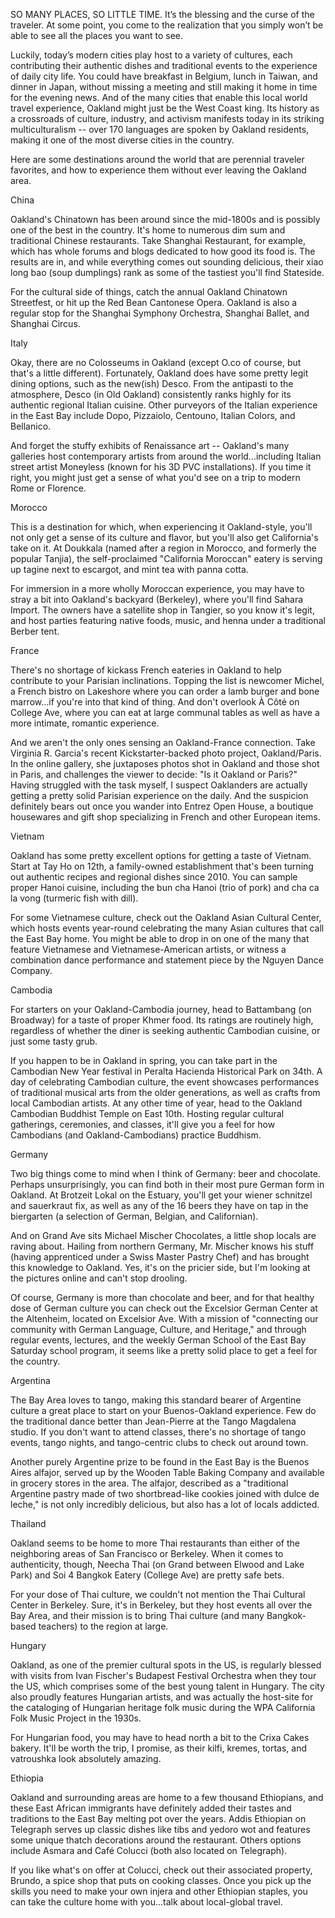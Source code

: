 SO MANY PLACES, SO LITTLE TIME. It’s the blessing and the curse of the traveler. At some point, you come to the realization that you simply won’t be able to see all the places you want to see.

Luckily, today’s modern cities play host to a variety of cultures, each contributing their authentic dishes and traditional events to the experience of daily city life. You could have breakfast in Belgium, lunch in Taiwan, and dinner in Japan, without missing a meeting and still making it home in time for the evening news. And of the many cities that enable this local world travel experience, Oakland might just be the West Coast king. Its history as a crossroads of culture, industry, and activism manifests today in its striking multiculturalism -- over 170 languages are spoken by Oakland residents, making it one of the most diverse cities in the country.

Here are some destinations around the world that are perennial traveler favorites, and how to experience them without ever leaving the Oakland area.

China



Oakland's Chinatown has been around since the mid-1800s and is possibly one of the best in the country. It's home to numerous dim sum and traditional Chinese restaurants. Take Shanghai Restaurant, for example, which has whole forums and blogs dedicated to how good its food is. The results are in, and while everything comes out sounding delicious, their xiao long bao (soup dumplings) rank as some of the tastiest you'll find Stateside.   

For the cultural side of things, catch the annual Oakland Chinatown Streetfest, or hit up the Red Bean Cantonese Opera. Oakland is also a regular stop for the Shanghai Symphony Orchestra, Shanghai Ballet, and Shanghai Circus.

Italy



Okay, there are no Colosseums in Oakland (except O.co of course, but that's a little different). Fortunately, Oakland does have some pretty legit dining options, such as the new(ish) Desco. From the antipasti to the atmosphere, Desco (in Old Oakland) consistently ranks highly for its authentic regional Italian cuisine. Other purveyors of the Italian experience in the East Bay include Dopo, Pizzaiolo, Centouno, Italian Colors, and Bellanico.

And forget the stuffy exhibits of Renaissance art -- Oakland's many galleries host contemporary artists from around the world...including Italian street artist Moneyless (known for his 3D PVC installations). If you time it right, you might just get a sense of what you'd see on a trip to modern Rome or Florence.

Morocco



This is a destination for which, when experiencing it Oakland-style, you'll not only get a sense of its culture and flavor, but you'll also get California's take on it. At Doukkala (named after a region in Morocco, and formerly the popular Tanjia), the self-proclaimed "California Moroccan" eatery is serving up tagine next to escargot, and mint tea with panna cotta.

For immersion in a more wholly Moroccan experience, you may have to stray a bit into Oakland's backyard (Berkeley), where you'll find Sahara Import. The owners have a satellite shop in Tangier, so you know it's legit, and host parties featuring native foods, music, and henna under a traditional Berber tent.

France



There's no shortage of kickass French eateries in Oakland to help contribute to your Parisian inclinations. Topping the list is newcomer Michel, a French bistro on Lakeshore where you can order a lamb burger and bone marrow…if you're into that kind of thing. And don't overlook À Côté on College Ave, where you can eat at large communal tables as well as have a more intimate, romantic experience.

And we aren't the only ones sensing an Oakland-France connection. Take Virginia R. Garcia's recent Kickstarter-backed photo project, Oakland/Paris. In the online gallery, she juxtaposes photos shot in Oakland and those shot in Paris, and challenges the viewer to decide: "Is it Oakland or Paris?" Having struggled with the task myself, I suspect Oaklanders are actually getting a pretty solid Parisian experience on the daily. And the suspicion definitely bears out once you wander into Entrez Open House, a boutique housewares and gift shop specializing in French and other European items.

Vietnam



Oakland has some pretty excellent options for getting a taste of Vietnam. Start at Tay Ho on 12th, a family-owned establishment that's been turning out authentic recipes and regional dishes since 2010. You can sample proper Hanoi cuisine, including the bun cha Hanoi (trio of pork) and cha ca la vong (turmeric fish with dill).

For some Vietnamese culture, check out the Oakland Asian Cultural Center, which hosts events year-round celebrating the many Asian cultures that call the East Bay home. You might be able to drop in on one of the many that feature Vietnamese and Vietnamese-American artists, or witness a combination dance performance and statement piece by the Nguyen Dance Company.

Cambodia



For starters on your Oakland-Cambodia journey, head to Battambang (on Broadway) for a taste of proper Khmer food. Its ratings are routinely high, regardless of whether the diner is seeking authentic Cambodian cuisine, or just some tasty grub.

If you happen to be in Oakland in spring, you can take part in the Cambodian New Year festival in Peralta Hacienda Historical Park on 34th. A day of celebrating Cambodian culture, the event showcases performances of traditional musical arts from the older generations, as well as crafts from local Cambodian artists. At any other time of year, head to the Oakland Cambodian Buddhist Temple on East 10th. Hosting regular cultural gatherings, ceremonies, and classes, it'll give you a feel for how Cambodians (and Oakland-Cambodians) practice Buddhism.

Germany



Two big things come to mind when I think of Germany: beer and chocolate. Perhaps unsurprisingly, you can find both in their most pure German form in Oakland. At Brotzeit Lokal on the Estuary, you'll get your wiener schnitzel and sauerkraut fix, as well as any of the 16 beers they have on tap in the biergarten (a selection of German, Belgian, and Californian).

And on Grand Ave sits Michael Mischer Chocolates, a little shop locals are raving about. Hailing from northern Germany, Mr. Mischer knows his stuff (having apprenticed under a Swiss Master Pastry Chef) and has brought this knowledge to Oakland. Yes, it's on the pricier side, but I'm looking at the pictures online and can't stop drooling.

Of course, Germany is more than chocolate and beer, and for that healthy dose of German culture you can check out the Excelsior German Center at the Altenheim, located on Excelsior Ave. With a mission of "connecting our community with German Language, Culture, and Heritage," and through regular events, lectures, and the weekly German School of the East Bay Saturday school program, it seems like a pretty solid place to get a feel for the country.

Argentina



The Bay Area loves to tango, making this standard bearer of Argentine culture a great place to start on your Buenos-Oakland experience. Few do the traditional dance better than Jean-Pierre at the Tango Magdalena studio. If you don't want to attend classes, there's no shortage of tango events, tango nights, and tango-centric clubs to check out around town.

Another purely Argentine prize to be found in the East Bay is the Buenos Aires alfajor, served up by the Wooden Table Baking Company and available in grocery stores in the area. The alfajor, described as a "traditional Argentine pastry made of two shortbread-like cookies joined with dulce de leche," is not only incredibly delicious, but also has a lot of locals addicted.

Thailand



Oakland seems to be home to more Thai restaurants than either of the neighboring areas of San Francisco or Berkeley. When it comes to authenticity, though, Neecha Thai (on Grand between Elwood and Lake Park) and Soi 4 Bangkok Eatery (College Ave) are pretty safe bets.

For your dose of Thai culture, we couldn't not mention the Thai Cultural Center in Berkeley. Sure, it's in Berkeley, but they host events all over the Bay Area, and their mission is to bring Thai culture (and many Bangkok-based teachers) to the region at large.

Hungary



Oakland, as one of the premier cultural spots in the US, is regularly blessed with visits from Ivan Fischer's Budapest Festival Orchestra when they tour the US, which comprises some of the best young talent in Hungary. The city also proudly features Hungarian artists, and was actually the host-site for the cataloging of Hungarian heritage folk music during the WPA California Folk Music Project in the 1930s.

For Hungarian food, you may have to head north a bit to the Crixa Cakes bakery. It'll be worth the trip, I promise, as their kilfi, kremes, tortas, and vatroushka look absolutely amazing.

Ethiopia



Oakland and surrounding areas are home to a few thousand Ethiopians, and these East African immigrants have definitely added their tastes and traditions to the East Bay melting pot over the years. Addis Ethiopian on Telegraph serves up classic dishes like tibs and yedoro wot and features some unique thatch decorations around the restaurant. Others options include Asmara and Café Colucci (both also located on Telegraph).

If you like what's on offer at Colucci, check out their associated property, Brundo, a spice shop that puts on cooking classes. Once you pick up the skills you need to make your own injera and other Ethiopian staples, you can take the culture home with you...talk about local-global travel. 


